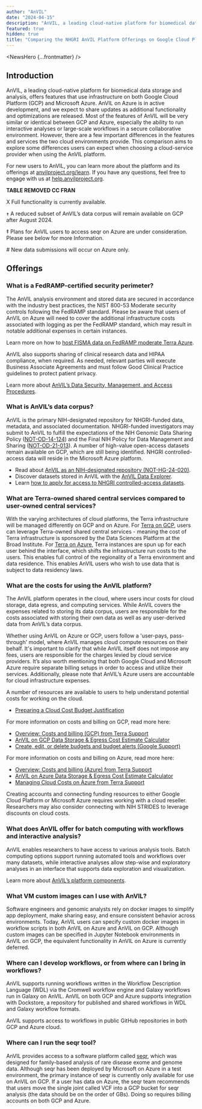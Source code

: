 ```yaml
---
author: "AnVIL"
date: "2024-04-15"
description: "AnVIL, a leading cloud-native platform for biomedical data storage and analysis, offers features that use infrastructure on both Google Cloud Platform (GCP) and Microsoft Azure. AnVIL on Azure is in active development, and we expect to share updates as additional functionality and optimizations are released."
featured: true
hidden: true
title: "Comparing the NHGRI AnVIL Platform Offerings on Google Cloud Platform (GCP) and Microsoft Azure"
---
```


<NewsHero {...frontmatter} />

## Introduction

AnVIL, a leading cloud-native platform for biomedical data storage and analysis, offers features that use infrastructure
on both Google Cloud Platform (GCP) and Microsoft Azure. AnVIL on Azure is in active development, and we expect to share
updates as additional functionality and optimizations are released. Most of the features of AnVIL will be very similar
or identical between GCP and Azure, especially the ability to run interactive analyses or large-scale workflows in a
secure collaborative environment. However, there are a few important differences in the features and services the two
cloud environments provide. This comparison aims to explore some differences users can expect when choosing a
cloud-service provider when using the AnVIL platform.

For new users to AnVIL, you can learn more about the platform and its offerings at [anvilproject.org/learn](/learn). If
you have any questions, feel free to engage with us at [help.anvilproject.org](https://help.anvilproject.org/).

**TABLE REMOVED CC FRAN**

X Full functionality is currently available.

`✝` A reduced subset of AnVIL’s data corpus will remain available on GCP after August 2024.

‡ Plans for AnVIL users to access seqr on Azure are under consideration. Please see below for more
Information.

\# New data submissions will occur on Azure only.

## Offerings

### What is a FedRAMP-certified security perimeter?

The AnVIL analysis environment and stored data are secured in accordance with the industry best practices, the NIST
800-53 Moderate security controls following the FedRAMP standard. Please be aware that users of AnVIL on Azure will need
to cover the additional infrastructure costs associated with logging as per the FedRAMP standard, which may result in
notable additional expenses in certain instances.

Learn more on how
to [host FISMA data on FedRAMP moderate Terra Azure](https://support.terra.bio/hc/en-us/articles/21329019108635-Host-FISMA-data-on-FedRAMP-moderate-Terra-Azure).

AnVIL also supports sharing of clinical research data and HIPAA compliance, when required. As needed, relevant parties
will execute Business Associate Agreements and must follow Good Clinical Practice guidelines to protect patient privacy.

Learn more about [AnVIL’s Data Security, Management, and Access Procedures](/faq/data-security).

### What is AnVIL’s data corpus?

AnVIL is the primary NIH-designated repository for NHGRI-funded data, metadata, and associated documentation.
NHGRI-funded investigators may submit to AnVIL to fulfill the expectations of the NIH Genomic Data Sharing
Policy ([NOT-OD-14-124](https://grants.nih.gov/grants/guide/notice-files/NOT-OD-14-124.html)) and the Final NIH Policy
for Data Management and Sharing ([NOT-OD-21-013](https://grants.nih.gov/grants/guide/notice-files/NOT-OD-21-013.html)).
A number of high-value open-access datasets remain available on GCP, which are still being identified. NHGRI
controlled-access data will reside in the Microsoft Azure platform.

- Read
  about [AnVIL as an NIH-designated repository (NOT-HG-24-020)](https://grants.nih.gov/grants/guide/notice-files/NOT-HG-24-020.html).
- Discover datasets stored in AnVIL with the [AnVIL Data Explorer](https://explore.anvilproject.org/datasets).
- Learn [how to apply for access to NHGRI controlled-access datasets](/learn/accessing-data/requesting-data-access).

### What are Terra-owned shared central services compared to user-owned central services?

With the varying architectures of cloud platforms, the Terra infrastructure will be managed differently on GCP and on
Azure. For [Terra on GCP](https://support.terra.bio/hc/en-us/sections/23504885621787), users can leverage Terra-owned
shared central services - meaning the cost of Terra infrastructure is sponsored by the Data Sciences Platform at the
Broad Institute. For [Terra on Azure](https://support.terra.bio/hc/en-us/sections/10090806360475), Terra instances are
spun up for each user behind the interface, which shifts the infrastructure run costs to the users. This enables full
control of the regionality of a Terra environment and data residence. This enables AnVIL users who wish to use data that
is subject to data residency laws.

### What are the costs for using the AnVIL platform?

The AnVIL platform operates in the cloud, where users incur costs for cloud storage, data egress, and computing
services. While AnVIL covers the expenses related to storing its data corpus, users are responsible for the costs
associated with storing their own data as well as any user-derived data from AnVIL’s data corpus.

Whether using AnVIL on Azure or GCP, users follow a 'user-pays, pass-through' model, where AnVIL manages cloud compute
resources on their behalf. It's important to clarify that while AnVIL itself does not impose any fees, users are
responsible for the charges levied by cloud service providers. It’s also worth mentioning that both Google Cloud and
Microsoft Azure require separate billing setups in order to access and utilize their services. Additionally, please note
that AnVIL’s Azure users are accountable for cloud infrastructure expenses.

A number of resources are available to users to help understand potential costs for working on the cloud.

- [Preparing a Cloud Cost Budget Justification](/learn/investigators/budget-templates)

For more information on costs and billing on GCP, read more here:

- [Overview: Costs and billing (GCP) from Terra Support](https://support.terra.bio/hc/en-us/articles/6123082826651-Overview-Costs-and-billing-in-Terra)
- [AnVIL on GCP Data Storage & Egress Cost Estimate Calculator](https://docs.google.com/spreadsheets/d/15jvXVymmjWp6m0FhlVXGQlOjDMNAcY1XSUC4pa4kuNM/edit#gid=883296657)
- [Create, edit, or delete budgets and budget alerts (Google Support)](https://cloud.google.com/billing/docs/how-to/budgets)

For more information on costs and billing on Azure, read more here:

- [Overview: Costs and billing (Azure) from Terra Support](https://support.terra.bio/hc/en-us/articles/12029087819291-Overview-Costs-and-billing-Azure)
- [AnVIL on Azure Data Storage & Egress Cost Estimate Calculator](https://docs.google.com/spreadsheets/d/15jvXVymmjWp6m0FhlVXGQlOjDMNAcY1XSUC4pa4kuNM/edit#gid=1519041783)
- [Managing Cloud Costs on Azure from Terra Support](https://support.terra.bio/hc/en-us/sections/10090961589403-Managing-Cloud-Costs)

Creating accounts and connecting funding resources to either Google Cloud Platform or Microsoft Azure requires working
with a cloud reseller. Researchers may also consider connecting with NIH STRIDES to leverage discounts on cloud costs.

### What does AnVIL offer for batch computing with workflows and interactive analysis?

AnVIL enables researchers to have access to various analysis tools. Batch computing options support running automated
tools and workflows over many datasets, while interactive analyses allow step-wise and exploratory analyses in an
interface that supports data exploration and visualization.

Learn more about [AnVIL’s platform components](/overview#platform-components).

### What VM custom images can I use with AnVIL?

Software engineers and genomic analysts rely on docker images to simplify app deployment, make sharing easy, and ensure
consistent behavior across environments. Today, AnVIL users can specify custom docker images in workflow scripts in both
AnVIL on Azure and AnVIL on GCP. Although custom images can be specified in Jupyter Notebook environments in AnVIL on
GCP, the equivalent functionality in AnVIL on Azure is currently deferred.

### Where can I develop workflows, or from where can I bring in workflows?

AnVIL supports running workflows written in the Workflow Description Language (WDL) via the Cromwell workflow engine and
Galaxy workflows run in Galaxy on AnVIL. AnVIL on both GCP and Azure supports integration with Dockstore, a repository
for published and shared workflows in WDL and Galaxy workflow formats.

AnVIL supports access to workflows in public GitHub repositories in both GCP and Azure cloud.

### Where can I run the seqr tool?

AnVIL provides access to a software platform called [seqr](https://seqr.broadinstitute.org/), which was designed for
family-based analysis of rare disease exome and genome data. Although seqr has been deployed by Microsoft on Azure in a
test environment, the primary instance of seqr is currently only available for use on AnVIL on GCP. If a user has data
on Azure, the seqr team recommends that users move the single joint called VCF into a GCP bucket for seqr analysis (the
data should be on the order of GBs). Doing so requires billing accounts on both GCP and Azure.
